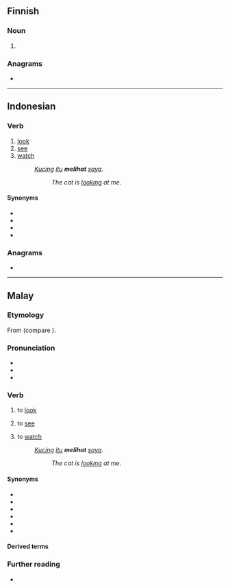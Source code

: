 ==Finnish==

===Noun===
{{head|fi|noun form}}

# {{infl of|fi|liha||nom|p}}

===Anagrams===
* {{anagrams|fi|a=ahilt|Halti|Lahti|halit|hilat|lahti|lihta}}

----

==Indonesian==

===Verb===
{{id-verb}}

# [[look]]
# [[see]]
# [[watch]]
#: ''[[kucing|Kucing]] [[itu]] '''melihat''' [[saya]]''.
#:: ''The cat is [[look]]ing at me''.

====Synonyms====
* {{l|id|pandang}}
* {{l|id|tatap}}
* {{l|id|saksi}}
* {{l|id|tonton}}

===Anagrams===
* {{anagrams|id|a=lihat|tahil}}

----

==Malay==

===Etymology===
From {{inh|ms|poz-mly-pro|*lihat}} (compare {{cog|id|lihat}}).

===Pronunciation===
* {{IPA|ms|/lihat/}}
* {{rhymes|ms|ihat|hat|at}}
* {{audio|ms|Ms-MY-lihat.ogg|Audio (MY)}}

===Verb===
{{ms-verb|j=ليهت}}

# {{lb|ms|transitive}} to [[look]] {{qualifier|to try to see}}
# {{lb|ms|transitive}} to [[see]] {{qualifier|perceive with the eyes}}
# {{lb|ms|transitive}} to [[watch]] {{qualifier|to observe}}
#: ''[[kucing|Kucing]] [[itu]] '''melihat''' [[saya]]''.
#:: ''The cat is [[look]]ing at me''.

====Synonyms====
* {{l|ms|nampak}}
* {{l|ms|pandang}}
* {{l|ms|saksi}}
* {{l|ms|tatap}}
* {{l|ms|tengok}}
* {{l|ms|tonton}}

====Derived terms====
{{ms-der|21|40|121|150|210|221|222|310|320|330}}

===Further reading===
* {{R:PRPM}}